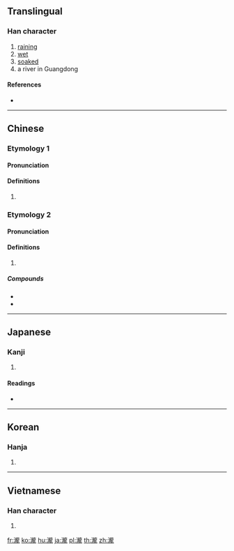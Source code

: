 {{character info/new}}
{{also|泷|滝}}
==Translingual==
{{Han simplified forms|瀧|滝|泷}}
===Han character===
{{Han char|rn=85|rad=水|as=16|sn=19|four=31111|canj=EYBP}}

# [[raining]]
# [[wet]]
# [[soaked]]
# a river in Guangdong

====References====
* {{Han ref|kx=0660.190|dkj=18671|dj=1070.120|hdz=31784.170|uh=7027|ud=28711|bh=F25D|bd=62045}}

----

==Chinese==
{{zh-forms|s=泷}}

===Etymology 1===

====Pronunciation====
{{zh-pron
|m=lóng
|c=long4,lung4
|h=pfs=
|md=
|mn=
|w=
|mc=y
|oc=y
|cat=
}}
{{attention|zh|the ancient Chinese data needs to be split properly between the two pronunciations}}

====Definitions====
{{zh-hanzi}}

# {{rfdef|lang=zh}}

===Etymology 2===

====Pronunciation====
{{zh-pron
|m=shuāng
|c=soeng1
|h=pfs=
|md=
|mn=
|w=
|mc=y
|oc=y
|cat=
}}

====Definitions====
{{zh-hanzi}}

# {{n-g|A character used only in place names.}}

=====Compounds=====
* {{zh-l|瀧水}}
* {{zh-l|瀧岡}}

----

==Japanese==

===Kanji===
{{ja-kanji|grade=|rs=水16}}

# {{defn|lang=ja|sort=水16}}

====Readings====
* {{ja-readings|on=[[そう]] (sō), [[ろう]] (rō)|kun=[[たき]] (taki)}}

----

==Korean==

===Hanja===
{{ko-hanja|hangeul=[[룡]]>[[용]]|eumhun=|rv=ryong>yong|mr=ryong>yong|y=lyong>yong}}

# {{defn|lang=ko|sort=水16}}

----

==Vietnamese==

===Han character===
{{vi-hantu|[[lung]], [[sang]], [[rông]], [[rồng]], [[sông]], [[tình]], [[tịnh]]|rs=水16}}

# {{defn|lang=vi|sort=水16}}

[[fr:瀧]]
[[ko:瀧]]
[[hu:瀧]]
[[ja:瀧]]
[[pl:瀧]]
[[th:瀧]]
[[zh:瀧]]